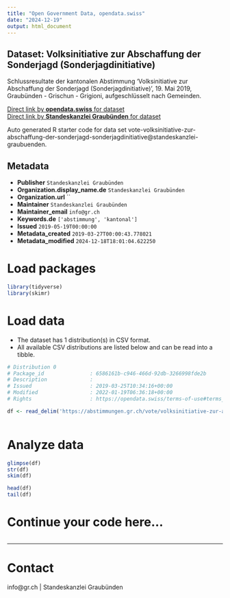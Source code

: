 ```yaml
---
title: "Open Government Data, opendata.swiss"
date: "2024-12-19"
output: html_document
---
```


## Dataset: Volksinitiative zur Abschaffung der Sonderjagd (Sonderjagdinitiative)

Schlussresultate der kantonalen Abstimmung 'Volksinitiative zur Abschaffung der Sonderjagd (Sonderjagdinitiative)', 19. Mai 2019, Graubünden - Grischun - Grigioni, aufgeschlüsselt nach Gemeinden.

[Direct link by **opendata.swiss** for dataset](https://opendata.swiss/de/dataset/volksinitiative-zur-abschaffung-der-sonderjagd-sonderjagdinitiative)<br>
[Direct link by **Standeskanzlei Graubünden** for dataset](https://abstimmungen.gr.ch/vote/volksinitiative-zur-abschaffung-der-sonderjagd-sonderjagdinitiative/data)

Auto generated R starter code for data set vote-volksinitiative-zur-abschaffung-der-sonderjagd-sonderjagdinitiative@standeskanzlei-graubuenden.

## Metadata

- **Publisher** `Standeskanzlei Graubünden`
- **Organization.display_name.de** `Standeskanzlei Graubünden`
- **Organization.url** ``
- **Maintainer** `Standeskanzlei Graubünden`
- **Maintainer_email** `info@gr.ch`
- **Keywords.de** `['abstimmung', 'kantonal']`
- **Issued** `2019-05-19T00:00:00`
- **Metadata_created** `2019-03-27T00:00:43.778021`
- **Metadata_modified** `2024-12-18T18:01:04.622250`


# Load packages

```r

library(tidyverse)
library(skimr)

```

# Load data

-   The dataset has 1 distribution(s) in CSV format.
-   All available CSV distributions are listed below and can be read into a tibble.

```r

# Distribution 0
# Package_id               : 6586161b-c946-466d-92db-3266998fde2b
# Description              : 
# Issued                   : 2019-03-25T10:34:16+00:00
# Modified                 : 2022-01-19T06:36:18+00:00
# Rights                   : https://opendata.swiss/terms-of-use#terms_by

df <- read_delim('https://abstimmungen.gr.ch/vote/volksinitiative-zur-abschaffung-der-sonderjagd-sonderjagdinitiative/data-csv')



```

# Analyze data

```r

glimpse(df)
str(df)
skim(df)

head(df)
tail(df)

```

# Continue your code here...

```r

```

------------------------------------------------------------------------

# Contact

info@gr.ch | Standeskanzlei Graubünden
